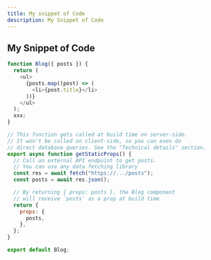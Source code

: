 ```yaml
---
title: My snippet of Code
description: My Snippet of Code
---
```


## My Snippet of Code

```javascript
function Blog({ posts }) {
  return (
    <ul>
      {posts.map((post) => (
        <li>{post.title}</li>
      ))}
    </ul>
  );
  xxx;
}

// This function gets called at build time on server-side.
// It won't be called on client-side, so you can even do
// direct database queries. See the "Technical details" section.
export async function getStaticProps() {
  // Call an external API endpoint to get posts.
  // You can use any data fetching library
  const res = await fetch("https://.../posts");
  const posts = await res.json();

  // By returning { props: posts }, the Blog component
  // will receive `posts` as a prop at build time
  return {
    props: {
      posts,
    },
  };
}

export default Blog;
```
